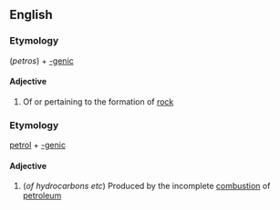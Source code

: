 ==English==

===Etymology===
{{Gr.}} (''petros'') + [[-genic]]

====Adjective====
{{en-adj|-}}

# Of or pertaining to the formation of [[rock]]

===Etymology===
[[petrol]] + [[-genic]]

====Adjective====
{{en-adj|-}}

#(''of hydrocarbons etc'') Produced by the incomplete [[combustion]] of [[petroleum]]